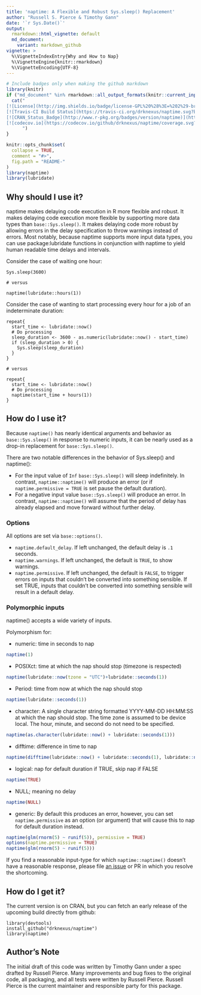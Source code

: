 ```yaml
---
title: 'naptime: A Flexible and Robust Sys.sleep() Replacement'
author: "Russell S. Pierce & Timothy Gann"
date: '`r Sys.Date()`'
output:
  rmarkdown::html_vignette: default
  md_document:
    variant: markdown_github
vignette: >
  %\VignetteIndexEntry{Why and How to Nap}
  %\VignetteEngine{knitr::rmarkdown}
  %\VignetteEncoding{UTF-8}
---
```


```r
# Include badges only when making the github markdown
library(knitr)
if ("md_document" %in% rmarkdown::all_output_formats(knitr::current_input())) {
  cat("
[![License](http://img.shields.io/badge/license-GPL%20%28%3E=%202%29-brightgreen.svg?style=flat)](http://www.gnu.org/licenses/gpl-2.0.html)
[![Travis-CI Build Status](https://travis-ci.org/drknexus/naptime.svg?branch=master)](https://travis-ci.org/drknexus/naptime)
[![CRAN_Status_Badge](http://www.r-pkg.org/badges/version/naptime)](https://cran.r-project.org/package=naptime)
[![codecov.io](https://codecov.io/github/drknexus/naptime/coverage.svg?branch=master)](https://codecov.io/github/drknexus/naptime?branch=master)
      ")
}
```

```r
knitr::opts_chunk$set(
  collapse = TRUE,
  comment = "#>",
  fig.path = "README-"
)
library(naptime)
library(lubridate)
```

## Why should I use it?

naptime makes delaying code execution in R more flexible and robust. It makes delaying code execution more flexible by supporting more data types than `base::Sys.sleep()`.  It makes delaying code more robust by allowing errors in the delay specification to throw warnings instead of errors.  Most notably, because naptime supports more input data types, you can use package:lubridate functions in conjunction with naptime to yield human readable time delays and intervals.

Consider the case of waiting one hour:
```
Sys.sleep(3600)

# versus

naptime(lubridate::hours(1))
```

Consider the case of wanting to start processing every hour for a job of an indeterminate duration:

```
repeat{
  start_time <- lubridate::now()
  # Do processing
  sleep_duration <- 3600 - as.numeric(lubridate::now() - start_time)
  if (sleep_duration > 0) {
    Sys.sleep(sleep_duration)
  }
}

# versus

repeat{
  start_time <- lubridate::now()
  # Do processing
  naptime(start_time + hours(1))
}
```

## How do I use it?

Because `naptime()` has nearly identical arguments and behavior as `base::Sys.sleep()` in response to numeric inputs,  it can be nearly used as a drop-in replacement for `base::Sys.sleep()`.  

There are two notable differences in the behavior of Sys.sleep() and naptime():

* For the input value of `Inf` `base::Sys.sleep()` will sleep indefinitely.  In contrast, `naptime::naptime()` will produce an error (or if `naptime.permissive = TRUE` is set pause the default duration).
* For a negative input value `base::Sys.sleep()` will produce an error.  In contrast, `naptime::naptime()` will assume that the period of delay has already elapsed and move forward without further delay.

### Options
All options are set via `base::options()`.

* `naptime.default_delay`.  If left unchanged, the default delay is `.1` seconds.
* `naptime.warnings`.  If left unchanged, the default is `TRUE`, to show warnings.
* `naptime.permissive`.  If left unchanged, the default is `FALSE`, to trigger errors on inputs that couldn't be converted into something sensible.  If set TRUE, inputs that couldn't be converted into something sensible will result in a default delay.

### Polymorphic inputs
naptime() accepts a wide variety of inputs.

Polymorphism for:

 * numeric: time in seconds to nap
```r
naptime(1)
```

 * POSIXct: time at which the nap should stop (timezone is respected)
```r
naptime(lubridate::now(tzone = "UTC")+lubridate::seconds(1))
```

* Period: time from now at which the nap should stop
```r
naptime(lubridate::seconds(1))
```

* character: A single character string formatted YYYY-MM-DD HH:MM:SS at which the nap should stop. The time zone is assumed to be device local.  The hour, minute, and second do not need to be specified.
```r
naptime(as.character(lubridate::now() + lubridate::seconds(1)))
```

* difftime: difference in time to nap
```r
naptime(difftime(lubridate::now() + lubridate::seconds(1), lubridate::now()))
```

* logical: nap for default duration if TRUE, skip nap if FALSE
```r
naptime(TRUE)
```

 * NULL; meaning no delay
```r
naptime(NULL)
```

 * generic: By default this produces an error, however, you can set `naptime.permissive` as an option (or argument) that will cause this to nap for default duration instead.
```r
naptime(glm(rnorm(5) ~ runif(5)), permissive = TRUE)
options(naptime.permissive = TRUE)
naptime(glm(rnorm(5) ~ runif(5)))
```

If you find a reasonable input-type for which `naptime::naptime()` doesn't have a reasonable response, please file [an issue](https://github.com/drknexus/naptime/issues) or PR in which you resolve the shortcoming.




## How do I get it?

The current version is on CRAN, but you can fetch an early release of the upcoming build directly from github:

```
library(devtools)
install_github("drknexus/naptime")
library(naptime)
```

## Author's Note
The initial draft of this code was written by Timothy Gann under a spec drafted by Russell Pierce.  Many improvements and bug fixes to the original code, all packaging, and all tests were written by Russell Pierce.  Russell Pierce is the current maintainer and responsible party for this package.
